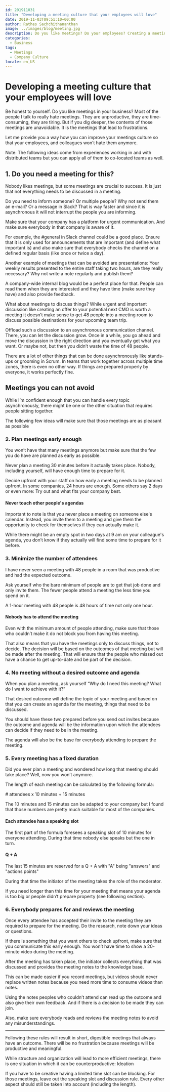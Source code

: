 ```yaml
---
id: 201911031
title: "Developing a meeting culture that your employees will love"
date: 2019-11-03T09:51:10+00:00
author: Rathes Sachchithananthan
image: ../images/blog/meeting.jpg
description: Do you like meetings? Do your employees? Creating a meeting culture that is efficient and that everybody loves isn't that difficult if you follow these ideas.
categories:
  - Business
tags:
  - Meetings
  - Company Culture
locale: en_US
---
```



# Developing a meeting culture that your employees will love

Be honest to yourself. Do you like meetings in your business? Most of the people I talk to really hate meetings. They are unproductive, they are time-consuming, they are tiring. But if you dig deeper, the contents of those meetings are unavoidable. It is the meetings that lead to frustrations.

Let me provide you a way how you can improve your meetings culture so that your employees, and colleagues won’t hate them anymore.

<Note>
  Note: The following ideas come from experiences working in and with
  distributed teams but you can apply all of them to co-located teams as well.
</Note>

## 1. Do you need a meeting for this?

Nobody likes meetings, but some meetings are crucial to success. It is just that not everything needs to be discussed in a meeting.

Do you need to inform someone? Or multiple people? Why not send them an e-mail? Or a message in Slack? That is way faster and since it is asynchronous it will not interrupt the people you are informing.

Make sure that your company has a platform for urgent communication. And make sure everybody in that company is aware of it.

For example, the #general in Slack channel could be a good place. Ensure that it is only used for announcements that are important (and define what important is) and also make sure that everybody checks the channel on a defined regular basis (like once or twice a day).

Another example of meetings that can be avoided are presentations: Your weekly results presented to the entire staff taking two hours, are they really necessary? Why not write a note regularly and publish them?

A company-wide internal blog would be a perfect place for that. People can read them when they are interested and they have time (make sure they have) and also provide feedback.

What about meetings to discuss things? While urgent and important discussion like creating an offer to your potential next CMO is worth a meeting it doesn’t make sense to get 48 people into a meeting room to discuss possible destinations for your upcoming team trip.

Offload such a discussion to an asynchronous communication channel. There, you can let the discussion grow. Once in a while, you go ahead and move the discussion in the right direction and you eventually get what you want. Or maybe not, but then you didn’t waste the time of 48 people.

There are a lot of other things that can be done asynchronously like stands-ups or grooming in Scrum. In teams that work together across multiple time zones, there is even no other way. If things are prepared properly by everyone, it works perfectly fine.

## Meetings you can not avoid

While I’m confident enough that you can handle every topic asynchronously, there might be one or the other situation that requires people sitting together.

The following few ideas will make sure that those meetings are as pleasant as possible

### 2. Plan meetings early enough

You won’t have that many meetings anymore but make sure that the few you do have are planned as early as possible.

Never plan a meeting 30 minutes before it actually takes place. Nobody, including yourself, will have enough time to prepare for it.

Decide upfront with your staff on how early a meeting needs to be planned upfront. In some companies, 24 hours are enough. Some others say 2 days or even more: Try out and what fits your company best.

#### Never touch other people's agendas

Important to note is that you never place a meeting on someone else's calendar. Instead, you invite them to a meeting and give them the opportunity to check for themselves if they can actually make it.

While there might be an empty spot in two days at 9 am on your colleague's agenda, you don’t know if they actually will find some time to prepare for it before.

### 3. Minimize the number of attendees

I have never seen a meeting with 48 people in a room that was productive and had the expected outcome.

Ask yourself who the bare minimum of people are to get that job done and only invite them. The fewer people attend a meeting the less time you spend on it.

A 1-hour meeting with 48 people is 48 hours of time not only one hour.

#### Nobody has to attend the meeting

Even with the minimum amount of people attending, make sure that those who couldn’t make it do not block you from having this meeting.

That also means that you have the meetings only to discuss things, not to decide. The decision will be based on the outcomes of that meeting but will be made after the meeting. That will ensure that the people who missed out have a chance to get up-to-date and be part of the decision.

### 4. No meeting without a desired outcome and agenda

When you plan a meeting, ask yourself “Why do I need this meeting? What do I want to achieve with it?”

That desired outcome will define the topic of your meeting and based on that you can create an agenda for the meeting, things that need to be discussed.

You should have these two prepared before you send out invites because the outcome and agenda will be the information upon which the attendees can decide if they need to be in the meeting.

The agenda will also be the base for everybody attending to prepare the meeting.

### 5. Every meeting has a fixed duration

Did you ever plan a meeting and wondered how long that meeting should take place? Well, now you won’t anymore.

The length of each meeting can be calculated by the following formula:

<Note fontFamily="mono"># attendees x 10 minutes + 15 minutes</Note>

The 10 minutes and 15 minutes can be adapted to your company but I found that those numbers are pretty much suitable for most of the companies.

#### Each attendee has a speaking slot

The first part of the formula foresees a speaking slot of 10 minutes for everyone attending. During that time nobody else speaks but the one in turn.

#### Q + A

The last 15 minutes are reserved for a Q + A with "A" being "answers" and "actions points"

During that time the initiator of the meeting takes the role of the moderator.

If you need longer than this time for your meeting that means your agenda is too big or people didn’t prepare property (see following section).

### 6. Everybody prepares for and reviews the meeting

Once every attendee has accepted their invite to the meeting they are required to prepare for the meeting. Do the research, note down your ideas or questions.

If there is something that you want others to check upfront, make sure that you communicate this early enough. You won’t have time to show a 20-minute video during the meeting.

After the meeting has taken place, the initiator collects everything that was discussed and provides the meeting notes to the knowledge base.

This can be made easier if you record meetings, but videos should never replace written notes because you need more time to consume videos than notes.

Using the notes peoples who couldn’t attend can read up the outcome and also give their own feedback. And if there is a decision to be made they can join.

Also, make sure everybody reads and reviews the meeting notes to avoid any misunderstandings.

---

Following these rules will result in short, digestible meetings that always have an outcome. There will be no frustration because meetings will be productive and meaningful.

While structure and organization will lead to more efficient meetings, there is one situation in which it can be counterproductive: Ideation

If you have to be creative having a limited time slot can be blocking. For those meetings, leave out the speaking slot and discussion rule. Every other aspect should still be taken into account (including the length).
